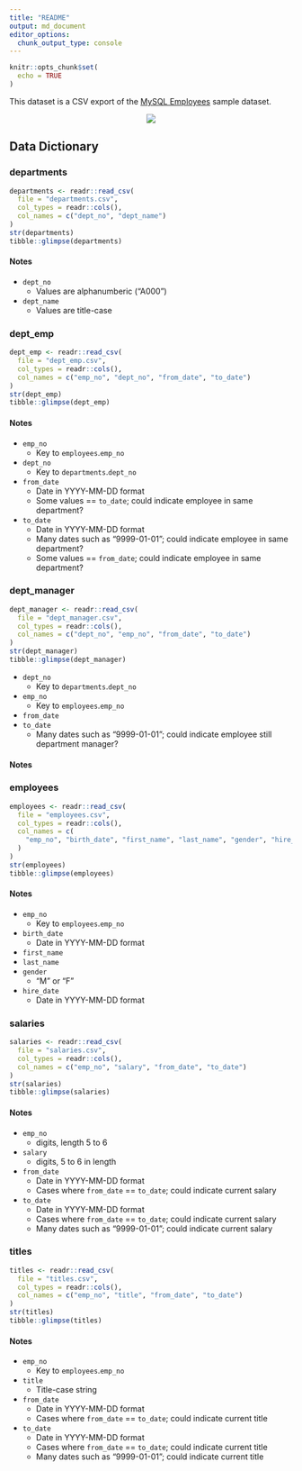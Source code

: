 ```yaml
---
title: "README"
output: md_document
editor_options: 
  chunk_output_type: console
---
```


```r
knitr::opts_chunk$set(
  echo = TRUE
)
```

This dataset is a CSV export of the [MySQL Employees](https://github.com/datacharmer/test_db) sample dataset. 

<center>![](https://dev.mysql.com/doc/employee/en/images/employees-schema.png)</center>

## Data Dictionary

### departments

```r
departments <- readr::read_csv(
  file = "departments.csv", 
  col_types = readr::cols(), 
  col_names = c("dept_no", "dept_name")
)
str(departments)
tibble::glimpse(departments)
```

#### Notes

 * `dept_no`
   + Values are alphanumberic ("A000")
 * `dept_name`
   + Values are title-case

### dept_emp

```r
dept_emp <- readr::read_csv(
  file = "dept_emp.csv", 
  col_types = readr::cols(), 
  col_names = c("emp_no", "dept_no", "from_date", "to_date")
)
str(dept_emp)
tibble::glimpse(dept_emp)
```

#### Notes

  * `emp_no`
    + Key to `employees`.`emp_no`
  * `dept_no` 
    + Key to `departments`.`dept_no`
  * `from_date`
    + Date in YYYY-MM-DD format
    + Some values == `to_date`; could indicate employee in same department?
  * `to_date`
    + Date in YYYY-MM-DD format
    + Many dates such as "9999-01-01"; could indicate employee in same department?
    + Some values == `from_date`; could indicate employee in same department?

### dept_manager

```r
dept_manager <- readr::read_csv(
  file = "dept_manager.csv", 
  col_types = readr::cols(), 
  col_names = c("dept_no", "emp_no", "from_date", "to_date")
)
str(dept_manager)
tibble::glimpse(dept_manager)
```

  * `dept_no`
    + Key to `departments`.`dept_no`
  * `emp_no`
    + Key to `employees`.`emp_no`
  * `from_date`
  * `to_date`
    + Many dates such as "9999-01-01"; could indicate employee still department manager?

#### Notes

### employees

```r
employees <- readr::read_csv(
  file = "employees.csv", 
  col_types = readr::cols(), 
  col_names = c(
    "emp_no", "birth_date", "first_name", "last_name", "gender", "hire_date"
  )
)
str(employees)
tibble::glimpse(employees)
```

#### Notes

  * `emp_no`
    + Key to `employees`.`emp_no`
  * `birth_date`
    + Date in YYYY-MM-DD format
  * `first_name`
  * `last_name`
  * `gender`
    + "M" or "F"
  * `hire_date`
    + Date in YYYY-MM-DD format

### salaries

```r
salaries <- readr::read_csv(
  file = "salaries.csv", 
  col_types = readr::cols(), 
  col_names = c("emp_no", "salary", "from_date", "to_date")
)
str(salaries)
tibble::glimpse(salaries)
```

#### Notes

  * `emp_no`
    + digits, length 5 to 6
  * `salary`
    + digits, 5 to 6 in length
  * `from_date`
    + Date in YYYY-MM-DD format
    + Cases where `from_date` == `to_date`; could indicate current salary
  * `to_date`
    + Date in YYYY-MM-DD format
    + Cases where `from_date` == `to_date`; could indicate current salary
    + Many dates such as "9999-01-01"; could indicate current salary

### titles

```r
titles <- readr::read_csv(
  file = "titles.csv", 
  col_types = readr::cols(), 
  col_names = c("emp_no", "title", "from_date", "to_date")
)
str(titles)
tibble::glimpse(titles)
```

#### Notes

  * `emp_no`
    + Key to `employees`.`emp_no`
  * `title`
    + Title-case string
  * `from_date`
    + Date in YYYY-MM-DD format
    + Cases where `from_date` == `to_date`; could indicate current title
  * `to_date`
    + Date in YYYY-MM-DD format
    + Cases where `from_date` == `to_date`; could indicate current title
    + Many dates such as "9999-01-01"; could indicate current title
